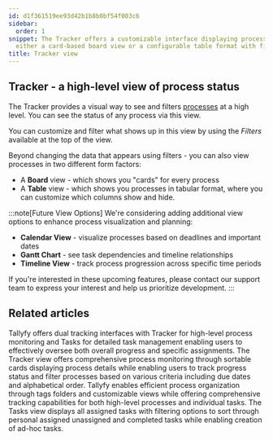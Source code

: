 ```yaml
---
id: d1f361519ee93d42b1b8b0bf54f003c6
sidebar:
  order: 1
snippet: The Tracker offers a customizable interface displaying process statuses through
  either a card-based board view or a configurable table format with filtering capabilities.
title: Tracker view
---
```


## Tracker - a high-level view of process status

The Tracker provides a visual way to see and filters [processes](/products/pro/tracking-and-tasks/processes/) at a high level. You can see the status of any process via this view.

You can customize and filter what shows up in this view by using the _Filters_ available at the top of the view.

Beyond changing the data that appears using filters - you can also view processes in two different form factors:

* A **Board** view - which shows you "cards" for every process
* A **Table** view - which shows you processes in tabular format, where you can customize which columns show and hide.

:::note[Future View Options]
We're considering adding additional view options to enhance process visualization and planning:
- **Calendar View** - visualize processes based on deadlines and important dates
- **Gantt Chart** - see task dependencies and timeline relationships
- **Timeline View** - track process progression across specific time periods

If you're interested in these upcoming features, please contact our support team to express your interest and help us prioritize development.
:::


<PageTree />


## Related articles
<CardGrid>
<LinkTitleCard header="<b>Pro > Tracking</b>" href="/products/pro/tracking-and-tasks/" > Tallyfy offers dual tracking interfaces with Tracker for high-level process monitoring and Tasks for detailed task management enabling users to effectively oversee both overall progress and specific assignments. </LinkTitleCard>
<LinkTitleCard header="<b>Tracker View > Manage and track my processes</b>" href="/products/pro/tracking-and-tasks/tracker-view/how-can-i-manage-and-track-my-processes-on-tallyfy/" > The Tracker view offers comprehensive process monitoring through sortable cards displaying process details while enabling users to track progress status and filter processes based on various criteria including due dates and alphabetical order. </LinkTitleCard>
<LinkTitleCard header="<b>Tracker View > Organize processes</b>" href="/products/pro/tracking-and-tasks/tracker-view/organize-processes/" > Tallyfy enables efficient process organization through tags folders and customizable views while offering comprehensive tracking capabilities for both high-level processes and individual tasks. </LinkTitleCard>
<LinkTitleCard header="<b>Tracking And Tasks > Tasks view</b>" href="/products/pro/tracking-and-tasks/tasks-view/" > The Tasks view displays all assigned tasks with filtering options to sort through personal assigned unassigned and completed tasks while enabling creation of ad-hoc tasks. </LinkTitleCard>
</CardGrid>